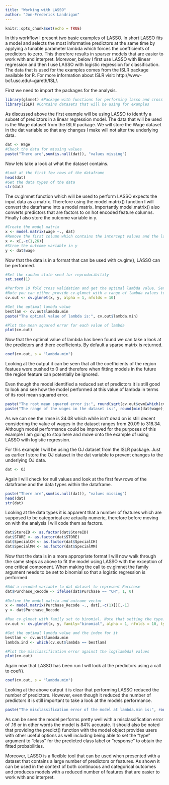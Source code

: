 ```yaml
---
title: "Working with LASSO"
author: "Jon-Frederick Landrigan"
---
```


```r
knitr::opts_chunk$set(echo = TRUE)
```

In this workflow I present two basic examples of LASSO. In short LASSO fits a model and selects the most informative predictors at the same time by applying a tunable parameter lambda which forces the coefficients of predictors to zero. This therefore results in sparser models that are easier to work with and interpret. Morevoer, below I first use LASSO with liinear regression and then I use LASSO with logistic regression for classification. The data that is used for the examples comes from the ISLR package available for R. For more information about ISLR visit: http://www-bcf.usc.edu/~gareth/ISL/. 

First we need to import the packages for the analysis. 
```r
library(glmnet) #Package with functions for performing lasso and cross validation
library(ISLR) #Contains datasets that will be using for examples
```

As discussed above the first example will be using LASSO to identify a subset of predictors in a linear regression model. The data that will be used is the Wage dataset from the ISLR package. We will store the Wage dataset in the dat variable so that any changes I make will not alter the underlying data.
```r
dat <- Wage
#Check the data for missing values
paste("There are",sum(is.null(dat)), "values missing")
```

Now lets take a look at what the dataset contains. 
```r
#Look at the first few rows of the dataframe
head(dat)
#Get the data types of the data
str(dat)
```

The cv.glmnet function which will be used to perform LASSO expects the input data as a matrix. Therefore using the model.matrix() function I will convert the dataframe into a model matrix. Importantly model.matrix() also converts predictors that are factors to on hot encoded feature columns. Finally I also store the outcome variable in y. 
```r
#Create the model matrix
x <- model.matrix(wage ~., dat)
#Remove the first column which contains the intercept values and the last column which contains the log(wage) values
x <- x[,-c(1,26)]
#Stroe the outcome variable in y
y <- dat$wage
```

Now that the data is in a format that can be used with cv.glm(), LASSO can be performed.
```r
#Set the random state seed for reproducibility
set.seed(1)

#Perform 10 fold cross validation and get the optimal lambda value. Setting alpha = 1 tells cv.glmnet to perfom lasso
#Note you can either provide cv.glmnet with a range of lambda values to search or leave the lambda argument as null and let cv.glmnet choose the sequence of values to test
cv.out <- cv.glmnet(x, y, alpha = 1, nfolds = 10)

#Get the optimal lambda value
bestlam <- cv.out$lambda.min
paste("The optimal value of lambda is:", cv.out$lambda.min)

#Plot the mean squared error for each value of lambda 
plot(cv.out)
```

Now that the optimal value of lambda has been found we can take a look at the predictors and there coefficients. By default a sparse matrix is returned.
```r
coef(cv.out, s = "lambda.min")
```

Looking at the output it can be seen that all the coefficients of the region featues were pushed to 0 and therefore when fitting models in the future the region feature can potentially be ignored.

Even though the model identified a reduced set of predictors it is still good to look and see how the model performed at this value of lambda in terms of its root mean squared error.
```r
paste("The root mean squared error is:", round(sqrt(cv.out$cvm[which(cv.out$lambda == bestlam)]),2))
paste("The range of the wages in the dataset is:", round(min(dat$wage),2), "-", round(max(dat$wage),2))
```

As we can see the rmse is 34.08 which while isn't dead on is still decent considering the value of wages in the dataset ranges from 20.09 to 318.34. Although model performance could be improved for the purposes of this example I am going to stop here and move onto the example of using LASSO with logistic regression.

For this example I will be using the OJ dataset from the ISLR package. Just as earlier I store the OJ dataset in the dat variable to prevent changes to the underlying OJ data. 
```r
dat <- OJ
```

Again I will check for null values and look at the first few rows of the dataframe and the data types within the dataframe.
```r
paste("There are",sum(is.null(dat)), "values missing")
head(dat)
str(dat)
```

Looking at the data types it is apparent that a number of features which are supposed to be categorical are actually numeric, therefore before moving on with the analysis I will code them as factors.
```r
dat$StoreID <- as.factor(dat$StoreID)
dat$STORE <- as.factor(dat$STORE)
dat$SpecialCH <- as.factor(dat$SpecialCH)
dat$SpecialMM <- as.factor(dat$SpecialMM)
```


Now that the data is in a more appropriate format I will now walk through the same steps as above to fit the model using LASSO with the exception of one critical component. When making the call to cv.glmnet the family argument needs to be set to binomial so that a logistic regression is performed.
```r
#Add a recoded variable to dat dataset to represent Purchase
dat$Purchase_Recode <- ifelse(dat$Purchase == "CH", 1, 0)
  
#Define the model matrix and outcome vector
x <- model.matrix(Purchase_Recode ~., dat[,-c(1)])[,-1]
y <- dat$Purchase_Recode

#Run cv.glmnet with family set to binomial. Note that setting the type.measure argument to class gives the missclasification error.
cv.out <- cv.glmnet(x, y, family="binomial", alpha = 1, nfolds = 10, type.measure = "class")

#Get the optimal lambda value and the index for it
bestlam <- cv.out$lambda.min
lambda.ind <- which(cv.out$lambda == bestlam)

#Plot the misclassification error against the log(lambda) values
plot(cv.out)
```

Again now that LASSO has been run I will look at the predictors using a call to coef().
```r
coef(cv.out, s = "lambda.min")
```

Looking at the above output it is clear that performing LASSO reduced the number of predictors. However, even though it reduced the number of predictors it is still important to take a look at the models performance. 
```r
paste("The misclassification error of the model at lambda.min is:", round(cv.out$cvm[lambda.ind],2))
```

As can be seen the model performs pretty well with a misclassification error of .16 or in other words the model is 84% accurate. It should also be noted that providing the predict() function with the model object provides users with other useful options as well including being able to set the "type" argument to "class" for the predicted class label or "response" to obtain the fitted probabilities.

Moreover, LASSO is a flexible tool that can be used when presented with a dataset that contains a large number of predictors or features. As shown it can be used in the context of both continuous and categorical outcomes and produces models with a reduced number of features that are easier to work with and interpret. 